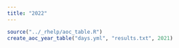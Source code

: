 ```yaml
---
title: "2022"
---
```


```r
source("../_rhelp/aoc_table.R")
create_aoc_year_table("days.yml", "results.txt", 2021) 
```
